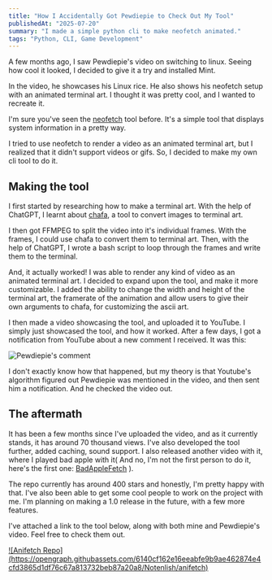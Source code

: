 ```yaml
---
title: "How I Accidentally Got Pewdiepie to Check Out My Tool"
publishedAt: "2025-07-20"
summary: "I made a simple python cli to make neofetch animated."
tags: "Python, CLI, Game Development"
---
```


A few months ago, I saw Pewdiepie's video on switching to linux. Seeing how cool it looked, I decided to give it a try and installed Mint.

In the video, he showcases his Linux rice. He also shows his neofetch setup with an animated terminal art. I thought it was pretty cool, and I wanted to recreate it.

I'm sure you've seen the [neofetch](https://github.com/dylanaraps/neofetch) tool before. It's a simple tool that displays system information in a pretty way. 

I tried to use neofetch to render a video as an animated terminal art, but I realized that it didn't support videos or gifs. So, I decided to make my own cli tool to do it.

## Making the tool

I first started by researching how to make a terminal art. With the help of ChatGPT, I learnt about [chafa](https://github.com/hpjansson/chafa), a tool to convert images to terminal art.

I then got FFMPEG to split the video into it's individual frames. With the frames, I could use chafa to convert them to terminal art. Then, with the help of ChatGPT, I wrote a bash script to loop through the frames and write them to the terminal.

And, it actually worked! I was able to render any kind of video as an animated terminal art. I decided to expand upon the tool, and make it more customizable. I added the ability to change the width and height of the terminal art, the framerate of the animation and allow users to give their own arguments to chafa, for customizing the ascii art.

I then made a video showcasing the tool, and uploaded it to YouTube. I simply just showcased the tool, and how it worked. After a few days, I got a notification from YouTube about a new comment I received. It was this:

<Image
  src="/blog/pewdiepie-comment.png"
  alt="Pewdiepie's comment"
  width={640}
  height={360}
/>

I don't exactly know how that happened, but my theory is that Youtube's algorithm figured out Pewdiepie was mentioned in the video, and then sent him a notification. And he checked the video out.

## The aftermath

It has been a few months since I've uploaded the video, and as it currently stands, it has around 70 thousand views. I've also developed the tool further, added caching, sound support. I also released another video with it, where I played bad apple with it( And no, I'm not the first person to do it, here's the first one: [BadAppleFetch](https://github.com/ar1ja/badapplefetch) ). 

The repo currently has around 400 stars and honestly, I'm pretty happy with that. I've also been able to get some cool people to work on the project with me. I'm planning on making a 1.0 release in the future, with a few more features.

I've attached a link to the tool below, along with both mine and Pewdiepie's video. Feel free to check them out.

<a href="https://github.com/Notenlish/anifetch" target="_blank">
![Anifetch Repo](https://opengraph.githubassets.com/6140cf162e16eeabfe9b9ae462874e4cfd3865d1df76c67a813732beb87a20a8/Notenlish/anifetch)
</a>

<YouTube videoId="pVI_smLgTY0" />

<YouTube videoId="4yAyxKt8QuY" />

